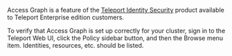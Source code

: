 Access Graph is a feature of the [Teleport Identity Security](https://goteleport.com/platform/policy/) product available to
Teleport Enterprise edition customers.

To verify that Access Graph is set up correctly for your cluster, sign in to the Teleport Web UI, click the
Policy sidebar button, and then the Browse menu item. Identities, resources, etc. should be listed.
